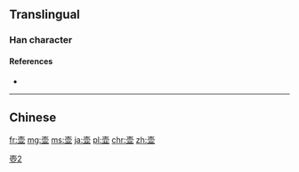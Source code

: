 {{also|壺}}

==Translingual==

===Han character===
{{Han char|rn=33|rad=士|as=07|sn=10|four=|canj=GBTC|ids=⿳士冖业}}

====References====
* {{Han ref|kx=0243.071|hdz=10447.060|uh=58F6|ud=22774}}

----

==Chinese==
{{zh-see|壺}}

[[Category:CJKV characters simplified differently in Japan and China|壺2]]

[[fr:壶]]
[[mg:壶]]
[[ms:壶]]
[[ja:壶]]
[[pl:壶]]
[[chr:壶]]
[[zh:壶]]